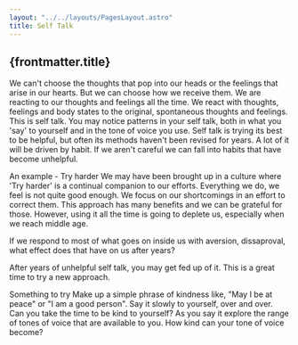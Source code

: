 ```yaml
---
layout: "../../layouts/PagesLayout.astro"
title: Self Talk
---
```


## {frontmatter.title}

We can't choose the thoughts that pop into our heads or the feelings that arise in our hearts. But we can choose how we receive them.
We are reacting to our thoughts and feelings all the time. We react with thoughts, feelings and body states to the original, spontaneous thoughts and feelings. This is self talk.
You may notice patterns in your self talk, both in what you 'say' to yourself and in the tone of voice you use.
Self talk is trying its best to be helpful, but often its methods haven't been revised for years. A lot of it will be driven by habit. If we aren't careful we can fall into habits that have become unhelpful.

An example - Try harder
We may have been brought up in a culture where 'Try harder' is a continual companion to our efforts. Everything we do, we feel is not quite good enough. We focus on our shortcomings in an effort to correct them. This approach has many benefits and we can be grateful for those. However, using it all the time is going to deplete us, especially when we reach middle age.

If we respond to most of what goes on inside us with aversion, dissaproval, what effect does that have on us after years?

After years of unhelpful self talk, you may get fed up of it. This is a great time to try a new approach.

Something to try
Make up a simple phrase of kindness like, "May I be at peace" or "I am a good person". Say it slowly to yourself, over and over. Can you take the time to be kind to yourself? As you say it explore the range of tones of voice that are available to you. How kind can your tone of voice become?
